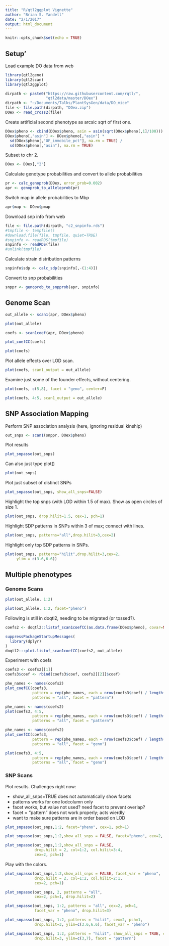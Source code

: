 ```yaml
---
title: "R/qtl2ggplot Vignette"
author: "Brian S. Yandell"
date: "2/1/2017"
output: html_document
---
```


```r
knitr::opts_chunk$set(echo = TRUE)
```

## Setup'

Load example DO data from web

```r
library(qtl2geno)
library(qtl2scan)
library(qtl2ggplot)
```

```r
dirpath <- paste0("https://raw.githubusercontent.com/rqtl/",
                  "qtl2data/master/DOex")
dirpath <- "~/Documents/Talks/PlantSysGen/data/DO_mice"
file <- file.path(dirpath, "DOex.zip")
DOex <- read_cross2(file)
```

Create artificial second phenotype as arcsic sqrt of first one.

```r
DOex$pheno <- cbind(DOex$pheno, asin = asin(sqrt(DOex$pheno[,1]/100)))
DOex$pheno[,"asin"] <- DOex$pheno[,"asin"] * 
  sd(DOex$pheno[,"OF_immobile_pct"], na.rm = TRUE) /
  sd(DOex$pheno[,"asin"], na.rm = TRUE)
```

Subset to chr 2.

```r
DOex <- DOex[,"2"]
```

Calculate genotype probabilities and convert to allele probabilities

```r
pr <- calc_genoprob(DOex, error_prob=0.002)
apr <- genoprob_to_alleleprob(pr)
```

Switch map in allele probabilities to Mbp

```r
apr$map <- DOex$pmap
```

Download snp info from web

```r
file <- file.path(dirpath, "c2_snpinfo.rds")
#tmpfile <- tempfile()
#download.file(file, tmpfile, quiet=TRUE)
#snpinfo <- readRDS(tmpfile)
snpinfo <- readRDS(file)
#unlink(tmpfile)
```

Calculate strain distribution patterns

```r
snpinfo$sdp <- calc_sdp(snpinfo[,-(1:4)])
```

Convert to snp probabilities

```r
snppr <- genoprob_to_snpprob(apr, snpinfo)
```

## Genome Scan

```r
out_allele <- scan1(apr, DOex$pheno)
```

```r
plot(out_allele)
```

```r
coefs <- scan1coef(apr, DOex$pheno)
```

```r
plot_coefCC(coefs)
```

```r
plot(coefs)
```

Plot allele effects over LOD scan.

```r
plot(coefs, scan1_output = out_allele)
```

Examine just some of the founder effects, without centering.

```r
plot(coefs, c(5,8), facet = "geno", center=F)
```

```r
plot(coefs, 4:5, scan1_output = out_allele)
```


## SNP Association Mapping

Perform SNP association analysis (here, ignoring residual kinship)

```r
out_snps <- scan1(snppr, DOex$pheno)
```

Plot results

```r
plot_snpasso(out_snps)
```

Can also just type plot()

```r
plot(out_snps)
```

Plot just subset of distinct SNPs

```r
plot_snpasso(out_snps, show_all_snps=FALSE)
```

Highlight the top snps (with LOD within 1.5 of max). Show as open circles of size 1.

```r
plot(out_snps, drop.hilit=1.5, cex=1, pch=1)
```

Highlight SDP patterns in SNPs within 3 of max; connect with lines.

```r
plot(out_snps, patterns="all",drop.hilit=3,cex=2)
```

Highlight only top SDP patterns in SNPs.

```r
plot(out_snps, patterns="hilit",drop.hilit=3,cex=2, 
     ylim = c(3.6,6.6))
```

## Multiple phenotypes

### Genome Scans

```r
plot(out_allele, 1:2)
```

```r
plot(out_allele, 1:2, facet="pheno")
```

Following is still in doqtl2, needing to be migrated (or tossed?).

```r
coefs2 <- doqtl2::listof_scan1coefCC(as.data.frame(DOex$pheno), covar=NULL, probs=apr, K=NULL)
```

```r
suppressPackageStartupMessages(
  library(dplyr)
)
doqtl2:::plot.listof_scan1coefCC(coefs2, out_allele)
```

Experiment with coefs

```r
coefs3 <- coefs2[[1]]
coefs3$coef <- rbind(coefs3$coef, coefs2[[2]]$coef)
```

```r
phe_names <- names(coefs2)
plot_coefCC(coefs3, 
            pattern = rep(phe_names, each = nrow(coefs3$coef) / length(phe_names)),
            patterns = "all", facet = "pattern")
```

```r
phe_names <- names(coefs2)
plot(coefs3, 4:5,
            pattern = rep(phe_names, each = nrow(coefs3$coef) / length(phe_names)),
            patterns = "all", facet = "pattern")
```

```r
phe_names <- names(coefs2)
plot_coefCC(coefs3,
            pattern = rep(phe_names, each = nrow(coefs3$coef) / length(phe_names)),
            patterns = "all", facet = "geno")
```

```r
plot(coefs3, 4:5,
            pattern = rep(phe_names, each = nrow(coefs3$coef) / length(phe_names)),
            patterns = "all", facet = "geno")
```


### SNP Scans

Plot results. Challenges right now:

- show_all_snps=TRUE does not automatically show facets
- patterns works for one lodcolumn only
- facet works, but value not used? need facet to prevent overlap?
- facet = "pattern" does not work properly; acts wierdly
- want to make sure patterns are in order based on LOD

```r
plot_snpasso(out_snps,1:2, facet="pheno", cex=1, pch=1)
```

```r
plot_snpasso(out_snps,1:2,show_all_snps = FALSE, facet="pheno", cex=2, pch=1)
```

```r
plot_snpasso(out_snps,1:2,show_all_snps = FALSE, 
             drop.hilit = 2, col=1:2, col.hilit=3:4,
             cex=2, pch=1)
```

Play with the colors.

```r
plot_snpasso(out_snps,1:2,show_all_snps = FALSE, facet_var = "pheno",
             drop.hilit = 2, col=1:2, col.hilit=2:1,
             cex=2, pch=1)
```

```r
plot_snpasso(out_snps, 2, patterns = "all",
             cex=2, pch=1, drop.hilit=2)
```

```r
plot_snpasso(out_snps, 1:2, patterns = "all", cex=2, pch=1,
             facet_var = "pheno", drop.hilit=3)
```

```r
plot_snpasso(out_snps, 1:2, patterns = "hilit", cex=2, pch=1,
             drop.hilit=3, ylim=c(3.6,6.6), facet_var = "pheno")
```

```r
plot_snpasso(out_snps, 1:2, patterns = "hilit", show_all_snps = TRUE, cex=2, pch=1,
             drop.hilit=3, ylim=c(3,7), facet = "pattern")
```
